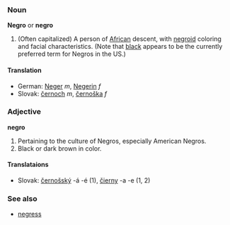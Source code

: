 ===Noun===
'''Negro''' or '''negro'''

#(Often capitalized) A person of [[African]] descent, with [[negroid]] coloring and facial characteristics.  (Note that [[black]] appears to be the currently preferred term for Negros in the US.)

====Translation====
* German: [[Neger]] ''m'', [[Negerin]] ''f''
* Slovak: [[černoch]] ''m'', [[černoška]] ''f''

===Adjective===
'''negro'''

#Pertaining to the culture of Negros, especially American Negros.
#Black or dark brown in color.

==== Translataions ====
* Slovak: [[černošský]] -á -é (1), [[čierny]] -a -e (1, 2)

===See also===
*[[negress]]